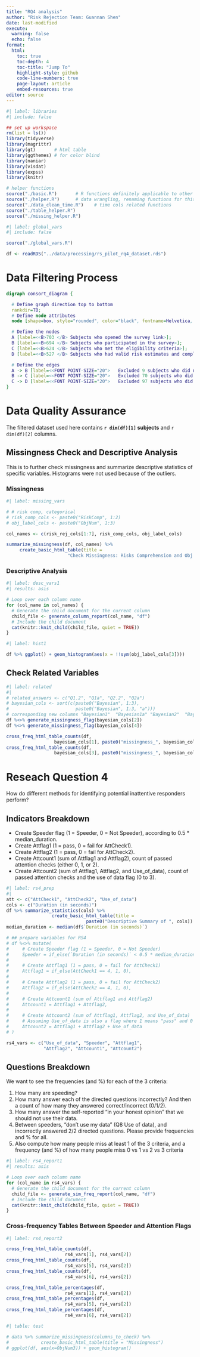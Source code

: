 ```yaml
---
title: "RQ4 analysis"
author: "Risk Rejection Team: Guannan Shen"
date: last-modified
execute: 
  warning: false
  echo: false
format:
  html:
    toc: true
    toc-depth: 4
    toc-title: "Jump To"
    highlight-style: github
    code-line-numbers: true
    page-layout: article
    embed-resources: true
editor: source
---
```


```r
#| label: libraries
#| include: false

## set up workspace
rm(list = ls())
library(tidyverse)
library(magrittr)
library(gt)       # html table 
library(ggthemes) # for color blind 
library(naniar)
library(visdat)
library(expss)
library(knitr)

# helper functions
source("./basic.R")       # R functions definitely applicable to other projs
source("./helper.R")      # data wrangling, renaming functions for this proj
source("./data_clean_time.R")    # time cols related functions 
source("./table_helper.R")
source("./missing_helper.R")

```


```r
#| label: global_vars
#| include: false

source("./global_vars.R")

df <- readRDS("../data/processing/rs_pilot_rq4_dataset.rds") 

```

# Data Filtering Process

```dot
digraph consort_diagram {

  # Define graph direction top to bottom 
  rankdir=TB;
  # Define node attributes
  node [shape=box, style="rounded", color="black", fontname=Helvetica, fontsize=20];

  # Define the nodes
  A [label=<<B>703 </B> Subjects who opened the survey link>];
  B [label=<<B>694 </B> Subjects who participated in the survey>];
  C [label=<<B>624 </B> Subjects who met the eligibility criteria>];
  D [label=<<B>527 </B> Subjects who had valid risk estimates and completed risk rejection questions>];

  # Define the edges
  A -> B [label=<<FONT POINT-SIZE="20">   Excluded 9 subjects who did not start the survey at all</FONT>>]; 
  B -> C [label=<<FONT POINT-SIZE="20">   Excluded 70 subjects who did not meet the eligibility criteria</FONT>>];
  C -> D [label=<<FONT POINT-SIZE="20">   Excluded 97 subjects who did not have valid risk estimates and missingness in risk rejection questions</FONT>>];
}
```

# Data Quality Assurance 

The filtered dataset used here contains **`r dim(df)[1]` subjects** and `r dim(df)[2]`
columns. 

## Missingness Check and Descriptive Analysis 

This is to further check missingness and summarize descriptive statistics of specific variables. Histograms were not used because of the outliers. 

### Missingness 

```r
#| label: missing_vars

# # risk comp, categorical
# risk_comp_cols <- paste0("RiskComp", 1:2)
# obj_label_cols <- paste0("ObjNum", 1:3)

col_names <- c(risk_rej_cols[1:7], risk_comp_cols, obj_label_cols)

summarize_missingness(df, col_names) %>%
     create_basic_html_table(title = 
                       "Check Missingness: Risks Comprehension and Obj Nums")

```

### Descriptive Analysis

```r
#| label: desc_vars1
#| results: asis

# Loop over each column name
for (col_name in col_names) {
  # Generate the child document for the current column
  child_file <- generate_column_report(col_name, "df")
  # Include the child document
  cat(knitr::knit_child(child_file, quiet = TRUE))
}

```


```r
#| label: hist1

df %>% ggplot() + geom_histogram(aes(x = !!sym(obj_label_cols[3])))
```


## Check Related Variables 


```r
#| label: related
#| 
# related_answers <- c("Q1.2", "Q1a", "Q2.2", "Q2a")
# bayesian_cols <- sort(c(paste0("Bayesian", 1:3), 
#                         paste0("Bayesian", 1:3, "a")))
# corresponding new columns "Bayesian1"  "Bayesian1a" "Bayesian2"  "Bayesian2a"
df %<>% generate_missingness_flag(bayesian_cols[2])
df %<>% generate_missingness_flag(bayesian_cols[4])

cross_freq_html_table_counts(df,
                  bayesian_cols[1], paste0("missingness_", bayesian_cols[2]))
cross_freq_html_table_counts(df,
                  bayesian_cols[3], paste0("missingness_", bayesian_cols[4]))

```


# Reseach Question 4
How do different methods for identifying potential inattentive responders perform?

## Indicators Breakdown

- Create Speeder flag (1 = Speeder, 0 = Not Speeder), according to 0.5 * median_duration.  
- Create Attflag1 (1 = pass, 0 = fail for AttCheck1).  
- Create Attflag2 (1 = pass, 0 = fail for AttCheck2).  
- Create Attcount1 (sum of Attflag1 and Attflag2), count of passed attention checks (either 0, 1, or 2).  
- Create Attcount2 (sum of Attflag1, Attflag2, and Use_of_data), count of passed attention checks and the use of data flag (0 to 3).  

```r
#| label: rs4_prep
#| 
att <- c("AttCheck1", "AttCheck2", "Use_of_data")
cols <- c("Duration (in seconds)")
df %>% summarize_statistics(cols) %>%  
                 create_basic_html_table(title = 
                              paste0("Descriptive Summary of ", cols))
median_duration <- median(df$`Duration (in seconds)`)

# ## prepare variables for RS4
# df %<>% mutate(
#     # Create Speeder flag (1 = Speeder, 0 = Not Speeder)
#     Speeder = if_else(`Duration (in seconds)` < 0.5 * median_duration, 1, 0),
#     
#     # Create Attflag1 (1 = pass, 0 = fail for AttCheck1)
#     Attflag1 = if_else(AttCheck1 == 4, 1, 0),
#     
#     # Create Attflag2 (1 = pass, 0 = fail for AttCheck2)
#     Attflag2 = if_else(AttCheck2 == 4, 1, 0),
#     
#     # Create Attcount1 (sum of Attflag1 and Attflag2)
#     Attcount1 = Attflag1 + Attflag2,
#     
#     # Create Attcount2 (sum of Attflag1, Attflag2, and Use_of_data)
#     # Assuming Use_of_data is also a flag where 1 means "pass" and 0 means "fail"
#     Attcount2 = Attflag1 + Attflag2 + Use_of_data
# )

rs4_vars <- c("Use_of_data", "Speeder", "Attflag1", 
              "Attflag2", "Attcount1", "Attcount2")
```

## Questions Breakdown

We want to see the frequencies (and %) for each of the 3 criteria:

1. How many are speeding?   
2. How many answer each of the directed questions incorrectly? And then a count of how many they answered correct/incorrect (0/1/2).    
3. How many answer the self-reported “in your honest opinion” that we should not use their data.  
4. Between speeders, “don’t use my data” (Q8 Use of data), and incorrectly answered 2/2 directed questions. Please provide frequencies and % for all.  
5. Also compute how many people miss at least 1 of the 3 criteria, and a frequency (and %) of how many people miss 0 vs 1 vs 2 vs 3 criteria


```r
#| label: rs4_report1
#| results: asis

# Loop over each column name
for (col_name in rs4_vars) {
  # Generate the child document for the current column
  child_file <- generate_sim_freq_report(col_name, "df")
  # Include the child document
  cat(knitr::knit_child(child_file, quiet = TRUE))
}
```

### Cross-frequency Tables Between Speeder and Attention Flags  

```r
#| label: rs4_report2

cross_freq_html_table_counts(df,
                      rs4_vars[1], rs4_vars[2])
cross_freq_html_table_counts(df,
                      rs4_vars[5], rs4_vars[2])
cross_freq_html_table_counts(df,
                      rs4_vars[6], rs4_vars[2])

cross_freq_html_table_percentages(df,
                      rs4_vars[1], rs4_vars[2])
cross_freq_html_table_percentages(df,
                      rs4_vars[5], rs4_vars[2])
cross_freq_html_table_percentages(df,
                      rs4_vars[6], rs4_vars[2])
```


```r
#| table: test

# data %>% summarize_missingness(columns_to_check) %>% 
#            create_basic_html_table(title = "Missingness")
# ggplot(df, aes(x=ObjNum3)) + geom_histogram()
```

